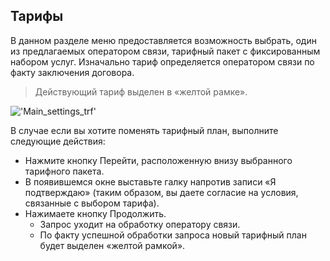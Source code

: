 ## Тарифы

В данном разделе меню предоставляется возможность выбрать, один из предлагаемых оператором связи, тарифный пакет с фиксированным набором услуг. Изначально тариф определяется оператором связи по факту заключения договора.

 > Действующий тариф выделен в «желтой рамке».

!['Main_settings_trf'](../img/Main_settings_trf.png)

В случае если вы хотите поменять тарифный план, выполните следующие действия:
- Нажмите кнопку Перейти, расположенную внизу выбранного тарифного пакета.
- В появившемся окне выставьте галку напротив записи «Я подтверждаю» (таким образом, вы даете согласие на условия, связанные с выбором тарифа).
- Нажимаете кнопку Продолжить.
  - Запрос уходит на обработку оператору связи.
  - По факту успешной обработки запроса новый тарифный план будет выделен «желтой рамкой».
     